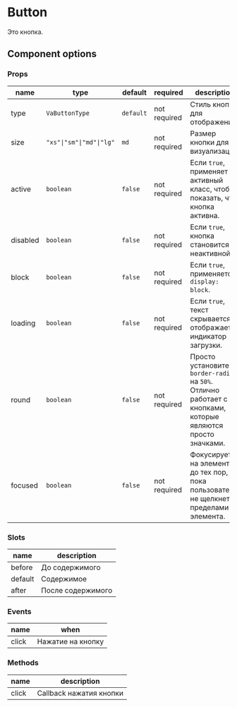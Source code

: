 

<Meta of={VaButton} />

# Button

Это кнопка.

## Component options

### Props

| name     | type                     | default   | required     | description                                                                                                |
|----------|--------------------------|-----------|--------------|------------------------------------------------------------------------------------------------------------|
| type     | `VaButtonType`           | `default` | not required | Стиль кнопки для отображения                                                                               |
| size     | `"xs"\|"sm"\|"md"\|"lg"` | `md`      | not required | Размер кнопки для визуализации                                                                             |
| active   | `boolean`                | `false`   | not required | Если `true`, применяет активный класс, чтобы показать, что кнопка активна.                                 |
| disabled | `boolean`                | `false`   | not required | Если `true`, кнопка становится неактивной.                                                                 |
| block    | `boolean`                | `false`   | not required | Если `true`, применяется `display: block`.                                                                 |
| loading  | `boolean`                | `false`   | not required | Если `true`, текст скрывается и отображается индикатор загрузки.                                           |
| round    | `boolean`                | `false`   | not required | Просто установите `border-radius` на `50%`. Отлично работает с кнопками, которые являются просто значками. |
| focused  | `boolean`                | `false`   | not required | Фокусируется на элементе до тех пор, пока пользователь не щелкнет за пределами элемента.                   |

### Slots

| name    | description       |
|---------|-------------------|
| before  | До содержимого    |
| default | Содержимое        |
| after   | После содержимого |

### Events

| name  | when              |
|-------|-------------------|
| click | Нажатие на кнопку |

### Methods

| name  | description             |
|-------|-------------------------|
| click | Callback нажатия кнопки |
